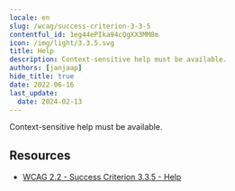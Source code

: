 ```yaml
---
locale: en
slug: /wcag/success-criterion-3-3-5
contentful_id: 1eg44ePIka94cQgXX3MM8m
icon: /img/light/3.3.5.svg
title: Help
description: Context-sensitive help must be available.
authors: [janjaap]
hide_title: true
date: 2022-06-16
last_update:
  date: 2024-02-13
---
```


<Hero
  title="Help"
  image="/img/light/3.3.5.svg"
  alt="WCAG 3.3.5 icon"
  prefix="Success Criterion 3.3.5"
  suffix="Level AAA"
/>

Context-sensitive help must be available.

## Resources

- [WCAG 2.2 - Success Criterion 3.3.5 - Help](https://www.w3.org/TR/WCAG22/#help)
